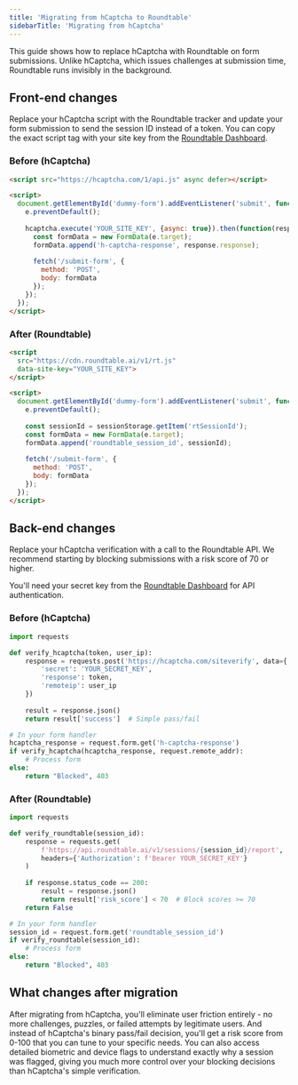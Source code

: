 ```yaml
---
title: 'Migrating from hCaptcha to Roundtable'
sidebarTitle: 'Migrating from hCaptcha'
---
```


This guide shows how to replace hCaptcha with Roundtable on form submissions. Unlike hCaptcha, which issues challenges at submission time, Roundtable runs invisibly in the background.

## Front-end changes

Replace your hCaptcha script with the Roundtable tracker and update your form submission to send the session ID instead of a token. You can copy the exact script tag with your site key from the [Roundtable Dashboard](https://accounts.roundtable.ai).

### Before (hCaptcha)
```html
<script src="https://hcaptcha.com/1/api.js" async defer></script>

<script>
  document.getElementById('dummy-form').addEventListener('submit', function(e) {
    e.preventDefault();
    
    hcaptcha.execute('YOUR_SITE_KEY', {async: true}).then(function(response) {
      const formData = new FormData(e.target);
      formData.append('h-captcha-response', response.response);
      
      fetch('/submit-form', {
        method: 'POST',
        body: formData
      });
    });
  });
</script>
```

### After (Roundtable)
```html
<script 
  src="https://cdn.roundtable.ai/v1/rt.js" 
  data-site-key="YOUR_SITE_KEY">
</script>

<script>
  document.getElementById('dummy-form').addEventListener('submit', function(e) {
    e.preventDefault();
    
    const sessionId = sessionStorage.getItem('rtSessionId');
    const formData = new FormData(e.target);
    formData.append('roundtable_session_id', sessionId);
    
    fetch('/submit-form', {
      method: 'POST',
      body: formData
    });
  });
</script>
```

## Back-end changes

Replace your hCaptcha verification with a call to the Roundtable API. We recommend starting by blocking submissions with a risk score of 70 or higher.

You'll need your secret key from the [Roundtable Dashboard](https://accounts.roundtable.ai) for API authentication.

### Before (hCaptcha)
```python
import requests

def verify_hcaptcha(token, user_ip):
    response = requests.post('https://hcaptcha.com/siteverify', data={
        'secret': 'YOUR_SECRET_KEY',
        'response': token,
        'remoteip': user_ip
    })
    
    result = response.json()
    return result['success']  # Simple pass/fail

# In your form handler
hcaptcha_response = request.form.get('h-captcha-response')
if verify_hcaptcha(hcaptcha_response, request.remote_addr):
    # Process form
else:
    return "Blocked", 403
```

### After (Roundtable)
```python
import requests

def verify_roundtable(session_id):
    response = requests.get(
        f'https://api.roundtable.ai/v1/sessions/{session_id}/report',
        headers={'Authorization': f'Bearer YOUR_SECRET_KEY'}
    )
    
    if response.status_code == 200:
        result = response.json()
        return result['risk_score'] < 70  # Block scores >= 70
    return False

# In your form handler
session_id = request.form.get('roundtable_session_id')
if verify_roundtable(session_id):
    # Process form
else:
    return "Blocked", 403
```

## What changes after migration

After migrating from hCaptcha, you'll eliminate user friction entirely - no more challenges, puzzles, or failed attempts by legitimate users. And instead of hCaptcha's binary pass/fail decision, you'll get a risk score from 0-100 that you can tune to your specific needs. You can also access detailed biometric and device flags to understand exactly why a session was flagged, giving you much more control over your blocking decisions than hCaptcha's simple verification.